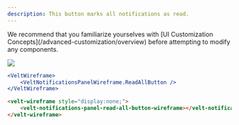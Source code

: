 ```yaml
---
description: This button marks all notifications as read.
---
```


<Note>
We recommend that you familiarize yourselves with [UI Customization Concepts](/advanced-customization/overview) before attempting to modify any components.
</Note>

![](/images/customization/notifications-read-all-button.png)

<RequestExample>

```jsx React / Next.js
<VeltWireframe>
    <VeltNotificationsPanelWireframe.ReadAllButton />
</VeltWireframe>
```

```HTML HTML
<velt-wireframe style="display:none;">
    <velt-notifications-panel-read-all-button-wireframe></velt-notifications-panel-read-all-button-wireframe>
</velt-wireframe>
```
</RequestExample>

